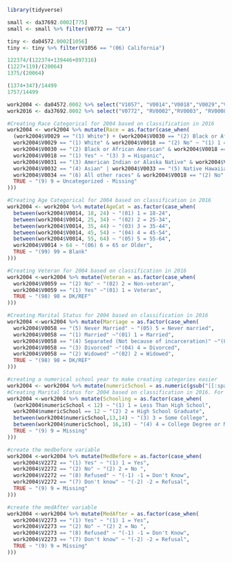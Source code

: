 ```r
library(tidyverse)
```

```r
small <- da37692.0002[775]
small <- small %>% filter(V0772 == "CA")
```

```r
tiny <- da04572.0002[1056]
tiny <- tiny %>% filter(V1056 == "(06) California")
```


```r
122374/(122374+139446+897316)
(1227+119)/(20064)
1375/(20064)
```
```r
(1374+347)/14499
1757/14499

```
  
```r
work2004 <- da04572.0002 %>% select("V1057", "V0014","V0018","V0029","V0030","V0031","V0032","V0033", "V0034", "V0059", "V0058", "V1740", "V1857","V2272", "V2273")
work2016 <- da37692.0002 %>% select("V0772", "RV0002","RV0003", "RV0008", "RV0051", "RV0054", "V1145", "V1201", "V1202")
```

```r
#Creating Race Categorical for 2004 based on classification in 2016
work2004 <- work2004 %>% mutate(Race = as.factor(case_when(
  (work2004$V0029 == "(1) White") + (work2004$V0030 == "(2) Black or African American") + (work2004$V0031 == "(3) American Indian or Alaska Native") + (work2004$V0032 == "(4) Asian") > 0 & work2004$V0018 == "(2) No" ~ "(6) 6 = 2+ Races (NH)",
  work2004$V0029 == "(1) White" & work2004$V0018 == "(2) No" ~ "(1) 1 = White (NH)",
  work2004$V0030 == "(2) Black or African American" & work2004$V0018 == "(2) No" ~ "(2) 2 = Black (NH)",
  work2004$V0018 == "(1) Yes" ~ "(3) 3 = Hispanic",
  work2004$V0031 == "(3) American Indian or Alaska Native" & work2004$V0018 == "(2) No" ~ "(4) 4 = American Indian/Alaska Native (NH)",
  work2004$V0032 == "(4) Asian" | work2004$V0033 == "(5) Native Hawaiian or other Pacific Islander" & work2004$V0018 == "(2) No" ~ "(5) 5 = Asian/Native Hawaiian/Other Pacific Islander (NH)",
  work2004$V0034 == "(6) All other races" & work2004$V0018 == "(2) No" ~ "(8) 8 = Other (NH)",
  TRUE ~ "(9) 9 = Uncategorized - Missing"
)))
```

```r
#Creating Age Categorical for 2004 based on classification in 2016
work2004 <- work2004 %>% mutate(AgeCat = as.factor(case_when(
  between(work2004$V0014, 18, 24) ~ "(01) 1 = 18-24",
  between(work2004$V0014, 25, 34) ~ "(02) 2 = 25-34",
  between(work2004$V0014, 35, 44) ~ "(03) 3 = 35-44",
  between(work2004$V0014, 45, 54) ~ "(04) 4 = 45-54",
  between(work2004$V0014, 55, 64) ~ "(05) 5 = 55-64",
  work2004$V0014 > 64 ~ "(06) 6 = 65 or Older",
  TRUE ~ "(99) 99 = Blank"
)))
```

```r
#Creating Veteran for 2004 based on classification in 2016
work2004 <-work2004 %>% mutate(Veteran = as.factor(case_when(
  work2004$V0059 == "(2) No" ~ "(02) 2 = Non-veteran",
  work2004$V0059 == "(1) Yes" ~"(01) 1 = Veteran",
  TRUE ~ "(98) 98 = DK/REF"
)))
```

```r
#Creating Marital Status for 2004 based on classification in 2016
work2004 <-work2004 %>% mutate(Marriage = as.factor(case_when(
  work2004$V0058 == "(5) Never Married" ~ "(05) 5 = Never married",
  work2004$V0058 == "(1) Married" ~"(01) 1 = Married",
  work2004$V0058 == "(4) Separated (Not because of incarceration)" ~"(03) 3 = Separated",
  work2004$V0058 == "(3) Divorced" ~"(04) 4 = Divorced",
  work2004$V0058 == "(2) Widowed" ~"(02) 2 = Widowed",
  TRUE ~ "(98) 98 = DK/REF"
)))
```

```r
#creating a numerical school year to make creating categories easier
work2004 <- work2004 %>% mutate(numericSchool = as.numeric(gsub("[[:space:]]", "",gsub("[\\(\\)]", "", regmatches(work2004$V1740, gregexpr("\\([[:digit:]]*?\\)", work2004$V1740))))))
#Creating Marital Status for 2004 based on classification in 2016. For the sake of this variable I am assuming that the highest grade of school attended is the highest grade of school completed. We just can't know
work2004 <-work2004 %>% mutate(Schooling = as.factor(case_when(
  (work2004$numericSchool < 12) ~ "(1) 1 = Less Than High School",
  work2004$numericSchool == 12 ~ "(2) 2 = High School Graduate",
  between(work2004$numericSchool,13,14) ~ "(3) 3 = Some College",
  between(work2004$numericSchool, 16,18) ~ "(4) 4 = College Degree or More",
  TRUE ~ "(9) 9 = Missing"
)))
```
```r
#create the medbefore variable
work2004 <-work2004 %>% mutate(MedBefore = as.factor(case_when(
  work2004$V2272 == "(1) Yes" ~ "(1) 1 = Yes",
  work2004$V2272 == "(2) No" ~ "(2) 2 = No ",
  work2004$V2272 == "(8) Refused" ~ "(-1) -1 = Don't Know",
  work2004$V2272 == "(7) Don't know" ~ "(-2) -2 = Refusal",
  TRUE ~ "(9) 9 = Missing"
)))
```

```r
#create the medAfter variable
work2004 <-work2004 %>% mutate(MedAfter = as.factor(case_when(
  work2004$V2273 == "(1) Yes" ~ "(1) 1 = Yes",
  work2004$V2273 == "(2) No" ~ "(2) 2 = No ",
  work2004$V2273 == "(8) Refused" ~ "(-1) -1 = Don't Know",
  work2004$V2273 == "(7) Don't know" ~ "(-2) -2 = Refusal",
  TRUE ~ "(9) 9 = Missing"
)))
```

